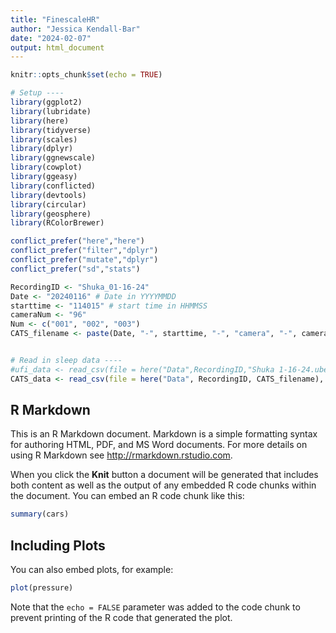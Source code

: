```yaml
---
title: "FinescaleHR"
author: "Jessica Kendall-Bar"
date: "2024-02-07"
output: html_document
---
```


```r
knitr::opts_chunk$set(echo = TRUE)

# Setup ----
library(ggplot2)
library(lubridate)
library(here)
library(tidyverse)
library(scales)
library(dplyr)
library(ggnewscale)
library(cowplot)
library(ggeasy)
library(conflicted)
library(devtools)
library(circular)
library(geosphere)
library(RColorBrewer)

conflict_prefer("here","here")
conflict_prefer("filter","dplyr")
conflict_prefer("mutate","dplyr")
conflict_prefer("sd","stats")

RecordingID <- "Shuka_01-16-24"
Date <- "20240116" # Date in YYYYMMDD
starttime <- "114015" # start time in HHMMSS
cameraNum <- "96"
Num <- c("001", "002", "003")
CATS_filename <- paste(Date, "-", starttime, "-", "camera", "-", cameraNum, "_", Num, ".csv",  sep = "")


# Read in sleep data ----
#ufi_data <- read_csv(file = here("Data",RecordingID,"Shuka 1-16-24.ube"))
CATS_data <- read_csv(file = here("Data", RecordingID, CATS_filename), locale = locale(encoding = "UTF-8"))

```

## R Markdown

This is an R Markdown document. Markdown is a simple formatting syntax for authoring HTML, PDF, and MS Word documents. For more details on using R Markdown see <http://rmarkdown.rstudio.com>.

When you click the **Knit** button a document will be generated that includes both content as well as the output of any embedded R code chunks within the document. You can embed an R code chunk like this:

```r
summary(cars)
```

## Including Plots

You can also embed plots, for example:

```r
plot(pressure)
```

Note that the `echo = FALSE` parameter was added to the code chunk to prevent printing of the R code that generated the plot.
